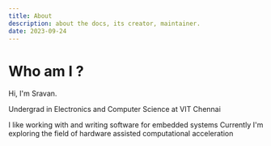 ```yaml
---
title: About
description: about the docs, its creator, maintainer.
date: 2023-09-24
---
```


# Who am I ?
Hi, I'm Sravan.

Undergrad in Electronics and Computer Science at VIT Chennai

I like working with and writing software for embedded systems
Currently I'm exploring the field of hardware assisted computational acceleration
